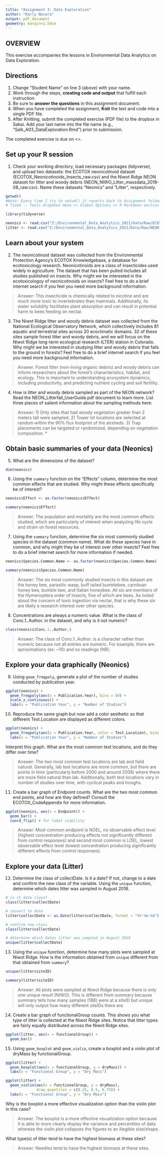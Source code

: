 ```yaml
---
title: "Assignment 3: Data Exploration"
author: "Karly Nocera"
output: pdf_document
geometry: margin=2.54cm
---
```


## OVERVIEW

This exercise accompanies the lessons in Environmental Data Analytics on Data Exploration. 

## Directions
1. Change "Student Name" on line 3 (above) with your name.
2. Work through the steps, **creating code and output** that fulfill each instruction.
3. Be sure to **answer the questions** in this assignment document.
4. When you have completed the assignment, **Knit** the text and code into a single PDF file.
5. After Knitting, submit the completed exercise (PDF file) to the dropbox in Sakai. Add your last name into the file name (e.g., "Salk_A03_DataExploration.Rmd") prior to submission.

The completed exercise is due on <>.

## Set up your R session

1. Check your working directory, load necessary packages (tidyverse), and upload two datasets: the ECOTOX neonicotinoid dataset (ECOTOX_Neonicotinoids_Insects_raw.csv) and the Niwot Ridge NEON dataset for litter and woody debris (NEON_NIWO_Litter_massdata_2018-08_raw.csv). Name these datasets "Neonics" and "Litter", respectively. 
```r

getwd() 
#Note: Every time I try to setwd() it reverts back to Assignment folder so had to use absolute path for files.
# fixed -- Tools dropdown menu >> Global Options >> R Markdown section >> change Evaluate Chunks to Project instead of Document

library(tidyverse)

neonics <- read.csv("Z:/Environmental_Data_Analytics_2021/Data/Raw/ECOTOX_Neonicotinoids_Insects_raw.csv")
litter <- read.csv("Z:/Environmental_Data_Analytics_2021/Data/Raw/NEON_NIWO_Litter_massdata_2018-08_raw.csv")

```

## Learn about your system

2. The neonicotinoid dataset was collected from the Environmental Protection Agency's ECOTOX Knowledgebase, a database for ecotoxicology research. Neonicotinoids are a class of insecticides used widely in agriculture. The dataset that has been pulled includes all studies published on insects. Why might we be interested in the ecotoxicologoy of neonicotinoids on insects? Feel free to do a brief internet search if you feel you need more background information. 

> Answer: This insecticide is chemically related to nicotine and are much more toxic to invertebrates than mammals. Additionally, its water solubility facilitates plant absorption and can result in potential harm to bees feeding on nectar.

3. The Niwot Ridge litter and woody debris dataset was collected from the National Ecological Observatory Network, which collectively includes 81 aquatic and terrestrial sites across 20 ecoclimatic domains. 32 of these sites sample forest litter and woody debris, and we will focus on the Niwot Ridge long-term ecological research (LTER) station in Colorado. Why might we be interested in studying litter and woody debris that falls to the ground in forests? Feel free to do a brief internet search if you feel you need more background information. 

> Answer: Forest litter (non-living organic debris) and woody debris can inform researchers about the forest's characteristics, habitat, and ecology. This is important to understanding ecosystem dynamics, including productivity, and predicting nutrient cycling and soil fertility.

4. How is litter and woody debris sampled as part of the NEON network? Read the NEON_Litterfall_UserGuide.pdf document to learn more. List three pieces of salient information about the sampling methods here: 

> Answer: 
1) Only sites that had woody vegetation greater than 2 meters tall were sampled. 
2) Tower lot locations are selected at random within the 90% flux footprint of the airsheds.
3) Trap placements can be targeted or randomized, depending on vegetation composition.
*
*
*



## Obtain basic summaries of your data (Neonics)

5. What are the dimensions of the dataset?

```r
dim(neonics)
```

6. Using the `summary` function on the "Effects" column, determine the most common effects that are studied. Why might these effects specifically be of interest?
```r
neonics$Effect <- as.factor(neonics$Effect)

summary(neonics$Effect)
```

> Answer: The population and mortality are the most common effects studied, which are particularly of interest when analyzing life cycle and strain on forest resources. 

7. Using the `summary` function, determine the six most commonly studied species in the dataset (common name). What do these species have in common, and why might they be of interest over other insects? Feel free to do a brief internet search for more information if needed.

```r
neonics$Species.Common.Name <- as.factor(neonics$Species.Common.Name)

summary(neonics$Species.Common.Name)
```

> Answer: The six most commonly studied insects in this dataset are the honey bee, parasitic wasp, buff tailed bumblebee, carniloan honey bee, bumble bee, and Italian honeybee. All six are members of the Hymenoptera order of insects, five of which are bees. As noted about the concern of toxic ingestion via nectar, that is why these six are likely a research interest over other species.

8. Concentrations are always a numeric value. What is the class of Conc.1..Author. in the dataset, and why is it not numeric?

```r
class(neonics$Conc.1..Author.)
```

> Answer: The class of Conc.1..Author. is a character rather than numeric because not all entries are numeric. For example, there are aproximations (ex: ~10) and no readings (NR).


## Explore your data graphically (Neonics)

9. Using `geom_freqpoly`, generate a plot of the number of studies conducted by publication year. 
```r
ggplot(neonics) +
  geom_freqpoly(aes(x = Publication.Year), bins = 50) +
  scale_x_continuous() +
  labs(x = "Publication Year", y = "Number of Studies")
```

10. Reproduce the same graph but now add a color aesthetic so that different Test.Location are displayed as different colors.
```r
ggplot(neonics) +
  geom_freqpoly(aes(x = Publication.Year, color = Test.Location), bins = 50) +
  labs(x = "Publication Year", y = "Number of Studies")
```

Interpret this graph. What are the most common test locations, and do they differ over time?

> Answer: The two most common test locations are lab and field natural. Generally, lab test locations are more common, but there are points in time (particularly before 2000 and around 2008) where there are more field natural than lab. Additionally, both test locations vary in number of studies over time, with cyclical peaks and troughs.


11. Create a bar graph of Endpoint counts. What are the two most common end points, and how are they defined? Consult the ECOTOX_CodeAppendix for more information. 

```r
ggplot(neonics, aes(x = Endpoint)) +
  geom_bar() +
  coord_flip() # for label viability
```

> Answer: Most common endpoint is NOEL, no observable effect level (highest concentration producing effects not significantly different from control responses) and second most common is LOEL, lowest observable effect level (lowest concentration producing significantly different effects from control responses).
>

## Explore your data (Litter)

12. Determine the class of collectDate. Is it a date? If not, change to a date and confirm the new class of the variable. Using the `unique` function, determine which dates litter was sampled in August 2018. 
```r
# is it date class?
class(litter$collectDate)

# convert to date
litter$collectDate <- as.Date(litter$collectDate, format = "%Y-%m-%d")

# confirm new class
class(litter$collectDate)

# determine which dates litter was sampled in August 2018
unique(litter$collectDate)
```

13. Using the `unique` function, determine how many plots were sampled at Niwot Ridge. How is the information obtained from `unique` different from that obtained from `summary`?

```r

unique(litter$siteID)

summary(litter$siteID)

```

> Answer: All plots were sampled at Niwot Ridge because there is only one unique result (NIWO). This is different from summary because summary tells how many samples (188) were at a siteID but unique will only output how many different siteIDs there are.

14. Create a bar graph of functionalGroup counts. This shows you what type of litter is collected at the Niwot Ridge sites. Notice that litter types are fairly equally distributed across the Niwot Ridge sites.
```r

ggplot(litter, aes(x = functionalGroup)) +
  geom_bar()

```

15. Using `geom_boxplot` and `geom_violin`, create a boxplot and a violin plot of dryMass by functionalGroup. 
```r

ggplot(litter) +
  geom_boxplot(aes(x = functionalGroup, y = dryMass)) +
  labs(x = "Functional Group", y = "Dry Mass")

ggplot(litter) +
  geom_violin(aes(x = functionalGroup, y = dryMass),
              draw_quantiles = c(0.25, 0.5, 0.75)) +
  labs(x = "Functional Group", y = "Dry Mass")

```

Why is the boxplot a more effective visualization option than the violin plot in this case?

> Answer: The boxplot is a more effective visualization option because it is able to more clearly display the variance and percentiles of data whereas the violin plot collapses the figures to an illegible size/shape.

What type(s) of litter tend to have the highest biomass at these sites? 

> Answer: Needles tend to have the highest biomass at these sites.